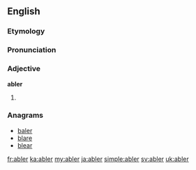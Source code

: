 ==English==

===Etymology===
{{suffix|able|er}}

===Pronunciation===
{{a|US}} {{IPA|/eɪ.blɚ/|/eɪ.bə.lɚ/}}

===Adjective===
'''abler'''

# {{comparative of|able}}

===Anagrams===
* [[baler#English|baler]]
* [[blare#English|blare]]
* [[blear#English|blear]]

[[fr:abler]]
[[ka:abler]]
[[my:abler]]
[[ja:abler]]
[[simple:abler]]
[[sv:abler]]
[[uk:abler]]